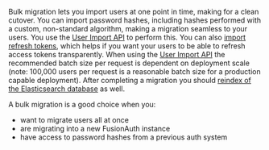 Bulk migration lets you import users at one point in time, making for a clean cutover. You can import password hashes, including hashes performed with a custom, non-standard algorithm, making a migration seamless to your users. You use the [User Import API](/docs/apis/users#import-users) to perform this. You can also [import refresh tokens](/docs/apis/users#import-refresh-tokens), which helps if you want your users to be able to refresh access tokens transparently. When using the [User Import API](/docs/apis/users#import-users) the recommended batch size per request is dependent on deployment scale (note: 100,000 users per request is a reasonable batch size for a production capable deployment). After completing a migration you should [reindex of the Elasticsearch database](/docs/lifecycle/manage-users/search/search#reindexing-elasticsearch) as well.

A bulk migration is a good choice when you:

* want to migrate users all at once
* are migrating into a new FusionAuth instance
* have access to password hashes from a previous auth system